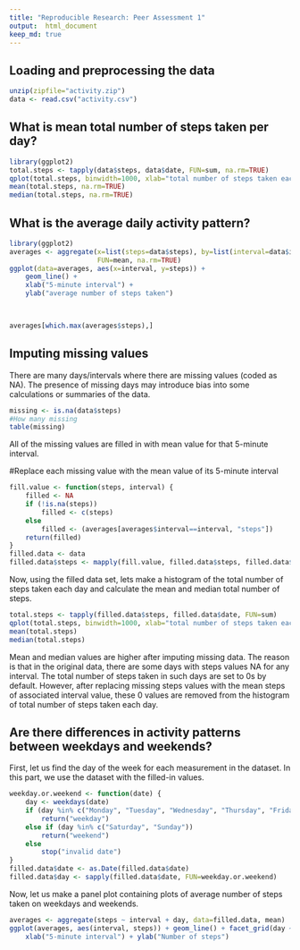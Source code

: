 ```yaml
---
title: "Reproducible Research: Peer Assessment 1"
output:  html_document
keep_md: true
---
```



## Loading and preprocessing the data
```r
unzip(zipfile="activity.zip")
data <- read.csv("activity.csv")
```

## What is mean total number of steps taken per day?
```r
library(ggplot2)
total.steps <- tapply(data$steps, data$date, FUN=sum, na.rm=TRUE)
qplot(total.steps, binwidth=1000, xlab="total number of steps taken each day")
mean(total.steps, na.rm=TRUE)
median(total.steps, na.rm=TRUE)
```

## What is the average daily activity pattern?
```r

library(ggplot2)
averages <- aggregate(x=list(steps=data$steps), by=list(interval=data$interval),
                      FUN=mean, na.rm=TRUE)
ggplot(data=averages, aes(x=interval, y=steps)) +
    geom_line() +
    xlab("5-minute interval") +
    ylab("average number of steps taken")
   


averages[which.max(averages$steps),]
```

## Imputing missing values
There are many days/intervals where there are missing values (coded as NA). The presence of missing days may introduce bias into some calculations or summaries of the data.

```r

missing <- is.na(data$steps)
#How many missing
table(missing)
```
All  of the missing  values are filled in with mean value for that 5-minute interval.

#Replace each missing value with the mean value of its 5-minute interval
```r
fill.value <- function(steps, interval) {
    filled <- NA
    if (!is.na(steps))
        filled <- c(steps)
    else
        filled <- (averages[averages$interval==interval, "steps"])
    return(filled)
}
filled.data <- data
filled.data$steps <- mapply(fill.value, filled.data$steps, filled.data$interval)
```

Now,  using the filled data set, lets  make a histogram of the total number of steps taken each day and calculate the mean and median total number of steps.
```r
total.steps <- tapply(filled.data$steps, filled.data$date, FUN=sum)
qplot(total.steps, binwidth=1000, xlab="total number of steps taken each day")
mean(total.steps)
median(total.steps)
```
Mean  and median values are higher after imputing missing data. The reason is that in the original data, there are some days with steps values NA for any interval. The total number of steps taken in such days are set to 0s by default. However, after replacing missing steps values with the mean steps of associated interval value, these 0 values are removed from the histogram of total number of steps taken each day.




## Are there differences in activity patterns between weekdays and weekends?

First, let us find the day of the week for each measurement in the dataset. In this part, we use the dataset with the filled-in values.

```r
weekday.or.weekend <- function(date) {
    day <- weekdays(date)
    if (day %in% c("Monday", "Tuesday", "Wednesday", "Thursday", "Friday"))
        return("weekday")
    else if (day %in% c("Saturday", "Sunday"))
        return("weekend")
    else
        stop("invalid date")
}
filled.data$date <- as.Date(filled.data$date)
filled.data$day <- sapply(filled.data$date, FUN=weekday.or.weekend)
```
Now, let us  make a panel plot containing plots of average number of steps taken on weekdays and weekends.
```r
averages <- aggregate(steps ~ interval + day, data=filled.data, mean)
ggplot(averages, aes(interval, steps)) + geom_line() + facet_grid(day ~ .) +
    xlab("5-minute interval") + ylab("Number of steps")
```